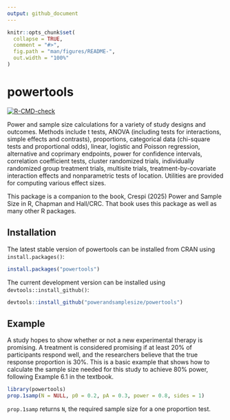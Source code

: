 ```yaml
---
output: github_document
---
```


<!-- README.md is generated from README.Rmd. Please edit that file -->

```r
knitr::opts_chunk$set(
  collapse = TRUE,
  comment = "#>",
  fig.path = "man/figures/README-",
  out.width = "100%"
)
```

# powertools

<!-- badges: start -->
[![R-CMD-check](https://github.com/powerandsamplesize/powertools/actions/workflows/R-CMD-check.yaml/badge.svg)](https://github.com/powerandsamplesize/powertools/actions/workflows/R-CMD-check.yaml)
<!-- badges: end -->

Power and sample size calculations for a variety of study designs and 
outcomes. Methods include t tests, ANOVA (including tests for interactions, 
simple effects and contrasts), proportions, categorical data (chi-square tests 
and proportional odds), linear, logistic and Poisson regression, alternative 
and coprimary endpoints, power for confidence intervals, correlation 
coefficient tests, cluster randomized trials, individually randomized group 
treatment trials, multisite trials, treatment-by-covariate interaction effects 
and nonparametric tests of location.
Utilities are provided for computing various effect sizes. 

This package is a companion to the book, Crespi (2025) Power and Sample Size
in R, Chapman and Hall/CRC. That book uses this package as well as many 
other R packages. 

## Installation

The latest stable version of powertools can be installed from CRAN using `install.packages()`:

```r
install.packages("powertools")
```

The current development version can be installed using `devtools::install_github()`:

``` r
devtools::install_github("powerandsamplesize/powertools")
```

## Example

A study hopes to show whether or not a new experimental therapy is promising. A treatment is considered promising if at least 20% of participants respond well, and the researchers believe that the true response proportion is 30%. This is a basic example that shows how to calculate the sample size needed for this study to achieve 80% power, following Example 6.1 in the textbook.

```r
library(powertools)
prop.1samp(N = NULL, p0 = 0.2, pA = 0.3, power = 0.8, sides = 1)
```

`prop.1samp` returns `N`, the required sample size for a one proportion test. 
